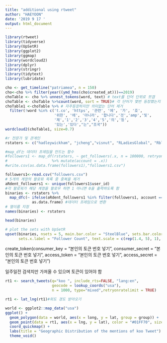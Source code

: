 ---
title: "additional using rtweet"
author: "HAEYOON"
date: '2019 9 17 '
output: html_document
---

```{r setup, include=FALSE}
library(rtweet)
library(tidyverse)
library(UpSetR)
library(ggplot2)
library(ggmap)
library(wordcloud2)
library(dplyr)
library(stringr)
library(tidytext)
library(lubridate)
```


```{R}
cho <- get_timeline("patriamea", n = 150)
cho<-cho %>% filter(year((ymd_hms(cho$created_at)))==2019) 
choTable <- cho %>% unnest_tokens(word, text) # text를 단어 단위로 쪼갬
choTable <- choTable %>%count(word, sort = TRUE)# 각 단어가 몇번 등장했는지 카운트
choTable1 <-choTable %>% # 자주등장하지만 의미없는 단어 제거 
  filter(!word %in% c('t.co', 'https', '관련', '에', '가', '호',
                      '위한', '에', '아니라', '합니다','것','amp','및',
                      '제','1','2','3','4','5','의','등',
                      '있는','있다',"는","조국"))
wordcloud2(choTable1, size=0.7)
```


```{R}
#r 전문가 및 관계인 
rstaters <- c("hadleywickham", "jcheng","visnut", "RLadiesGlobal", "Rbloggers")

#map_df는 데이터 프레임을 만드는 함수
#followers1 <- map_df(rstaters, ~ get_followers(.x, n = 100000, retryonratelimit = TRUE) 
#                    %>% mutate(account = .x))
#write.csv(as.data.frame(followers1),"followers1.csv")
```



```{r}
followers1<-read.csv("followers.csv")
# 5개의 계정의 팔로워 목록 중 중복을 제거 
aRdent_followers1 <- unique(followers1$user_id)
#각 팔로워가 해당 계정을 팔로우 하면 1 아니면 0을 출력하도록 함 
binaries <- rstaters %>% 
  map_dfc(~ ifelse(aRdent_followers1 %in% filter(followers1, account == .x)$user_id, 1, 0) %>% 
            as.data.frame) #데이터 프레임으로 변환 
# 열이름 지정
names(binaries) <- rstaters

head(binaries)
```



```{r}
# plot the sets with UpSetR
upset(binaries, nsets = 5, main.bar.color = "SteelBlue", sets.bar.color = "DarkCyan", 
      sets.x.label = "Follower Count", text.scale = c(rep(1.4, 5), 1), order.by = "freq")
```

create_token(consumer_key = "본인의 토큰 번호 넣기",
consumer_secret = "본인의 토큰 번호 넣기",
access_token  = "본인의 토큰 번호 넣기",
access_secret = "본인의 토큰 번호 넣기")


일주일전 검색치만 가져올 수 있으며 토큰이 있어야 함 
```{r}
rt1 <- search_tweets(q="koo ", include_rts=FALSE, "lang:en",
                     geocode = lookup_coords("usa"),
                     n = 1000, type="mixed",retryonratelimit = TRUE)

rt1 <- lat_lng(rt1)#위도 경도 받아오기 

world <- ggplot2::map_data("usa")
ggplot() +
  geom_polygon(data = world, aes(x = long, y = lat, group = group)) +
  geom_point(data = rt1, aes(x = lng, y = lat), color = "#01FF70", size = 5) +
  coord_quickmap() +
  labs(title = "Geographic Distribution of the mentions of koo Tweet") +
  theme_void()
```
